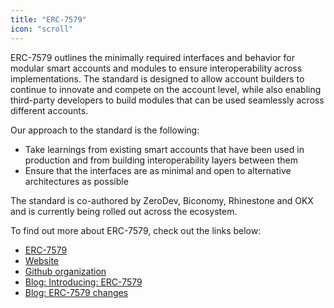```yaml
---
title: "ERC-7579"
icon: "scroll"
---
```


ERC-7579 outlines the minimally required interfaces and behavior for modular smart accounts and modules to ensure interoperability across implementations. The standard is designed to allow account builders to continue to innovate and compete on the account level, while also enabling third-party developers to build modules that can be used seamlessly across different accounts.

Our approach to the standard is the following:

- Take learnings from existing smart accounts that have been used in production and from building interoperability layers between them
- Ensure that the interfaces are as minimal and open to alternative architectures as possible

The standard is co-authored by ZeroDev, Biconomy, Rhinestone and OKX and is currently being rolled out across the ecosystem.

To find out more about ERC-7579, check out the links below:

- [ERC-7579](https://eips.ethereum.org/EIPS/eip-7579)
- [Website](https://erc7579.com/)
- [Github organization](https://github.com/erc7579)
- [Blog: Introducing: ERC-7579](https://blog.rhinestone.wtf/introducing-erc-7579-417084d7a66f)
- [Blog: ERC-7579 changes](https://blog.rhinestone.wtf/erc-7579-changes-c49259d07356)
